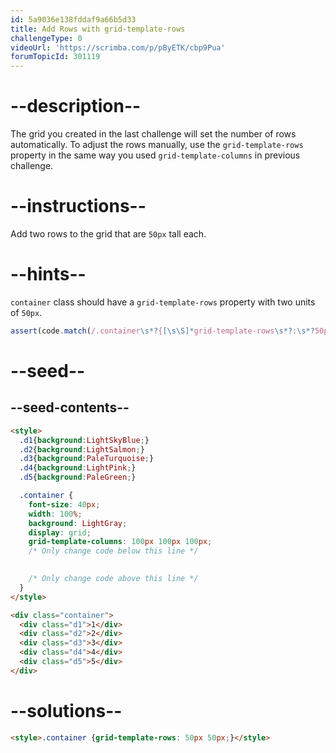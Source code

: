 ```yaml
---
id: 5a9036e138fddaf9a66b5d33
title: Add Rows with grid-template-rows
challengeType: 0
videoUrl: 'https://scrimba.com/p/pByETK/cbp9Pua'
forumTopicId: 301119
---
```


# --description--

The grid you created in the last challenge will set the number of rows automatically. To adjust the rows manually, use the `grid-template-rows` property in the same way you used `grid-template-columns` in previous challenge.

# --instructions--

Add two rows to the grid that are `50px` tall each.

# --hints--

`container` class should have a `grid-template-rows` property with two units of `50px`.

```js
assert(code.match(/.container\s*?{[\s\S]*grid-template-rows\s*?:\s*?50px\s*?50px\s*?;[\s\S]*}/gi));
```

# --seed--

## --seed-contents--

```html
<style>
  .d1{background:LightSkyBlue;}
  .d2{background:LightSalmon;}
  .d3{background:PaleTurquoise;}
  .d4{background:LightPink;}
  .d5{background:PaleGreen;}

  .container {
    font-size: 40px;
    width: 100%;
    background: LightGray;
    display: grid;
    grid-template-columns: 100px 100px 100px;
    /* Only change code below this line */

    
    /* Only change code above this line */
  }
</style>

<div class="container">
  <div class="d1">1</div>
  <div class="d2">2</div>
  <div class="d3">3</div>
  <div class="d4">4</div>
  <div class="d5">5</div>
</div>
```

# --solutions--

```html
<style>.container {grid-template-rows: 50px 50px;}</style>
```
